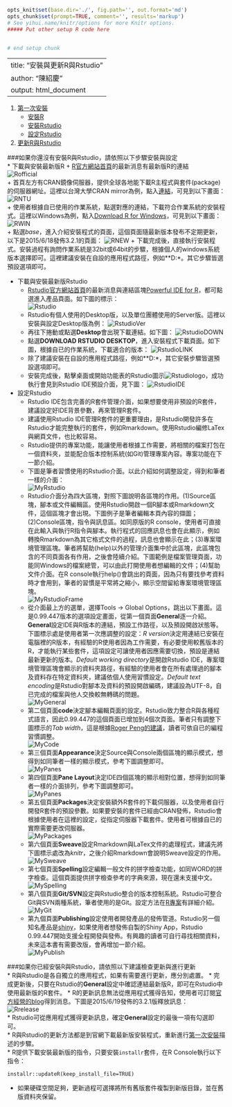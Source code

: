 ```r
opts_knit$set(base.dir='./', fig.path='', out.format='md')
opts_chunk$set(prompt=TRUE, comment='', results='markup')
# See yihui.name/knitr/options for more Knitr options.
##### Put other setup R code here


# end setup chunk
```
---
title: "安裝與更新R與Rstudio"
author: "陳紹慶"
output: html_document
---

1. <a href='#1'>第一次安裝</a>
    + <a href='#1A'>安裝R</a>
    + <a href='#1B'>安裝Rstudio</a>
    + <a href='#1C'>設定Rstudio</a>
2. <a href='#2'>更新R與Rstudio</a>
    
###<a name='1'>如果你還沒有安裝R與Rstudio，請依照以下步驟安裝與設定</a>  
* <a name='1A'>下載與安裝最新版R</a>
    + [R官方網站首頁](http://www.r-project.org/)的最新消息有最新版R的連結  
  ![Rofficial](./img/Rweb.png)  
    + 首頁左方有CRAN鏡像伺服器，提供全球各地能下載R主程式與套件(package)的伺服器網址。這裡以台灣大學CRAN mirror為例，點入[連結](http://cran.csie.ntu.edu.tw/)，可見到以下畫面：  
  ![RNTU](./img/RNTU.png)  
    + 使用者根據自已使用的作業系統，點選對應的連結，下載符合作業系統的安裝程式。這裡以Windows為例，點入[Download R for Windows](http://cran.csie.ntu.edu.tw/)，可見到以下畫面：
  ![RWIN](./img/RWIN.png)  
    + 點選*base*，進入介紹安裝程式的頁面，這個頁面隨最新版本發布不定期更新，以下是2015/6/18發佈3.2.1的頁面：
  ![RNEW](./img/RNEW.png)
    + 下載完成後，直接執行安裝程式。安裝過程有詢問作業系統是32bit或64bit的步驟，根據個人的windows系統版本選擇即可。這裡建議安裝在自設的應用程式路徑，例如**D:\APP\R**。其它步驟皆選預設選項即可。  
    
* <a name='1B'>下載與安裝最新版Rstudio</a>
    + [Rstudio官方網站首頁](http://www.rstudio.com/)的最新消息與連結區塊[Powerful IDE for R](http://www.rstudio.com/products/RStudio/)，都可點選進入產品頁面。如下圖的標示：  
  ![Rstudio](./img/Rstudioweb.png)
    + Rstudio有個人使用的Desktop版，以及單位團體使用的Server版。這裡以安裝與設定Desktop版為例：
  ![RstudioVer](./img/RstudioVers.png)
    + 再往下捲動或點選**Desktop**會出現下載連結。如下圖：
  ![RstudioDOWN](./img/RstudioDOWN.png)
    + 點選**DOWNLOAD RSTUDIO DESKTOP**，進入安裝程式下載頁面。如下圖，根據自已的作業系統，下載適合的版本：
  ![RstudioLINK](./img/RstudioLINK.png)
    + 除了建議安裝在自設的應用程式路徑，例如**D:\APP\Rstudio**，其它安裝步驟皆選預設選項即可。
    + 安裝完成後，點擊桌面或開始功能表的Rstudio圖示![Rstudiologo](./img/Rstudiologo.jpg)，成功執行會見到Rstudio IDE預設介面，見下圖：
  ![RstudioIDE](./img/RstudioIDE.png)
  
* <a name='1C'>設定Rstudio</a>
    + Rstudio IDE包含完善的R套件管理介面，如果想要使用非預設的R套件，建議設定好IDE背景參數，再來管理R套件。  
    + 建議使用Rstudio IDE管理R套件的更重要理由，是Rstudio開發許多在Rstudio才能完整執行的套件，例如Rmarkdown。使用Rstudio編修LaTex與網頁文件，也比較容易。  
    + Rstudio提供的專案功能，能讓使用者根據工作需要，將相關的檔案打包在一個資料夾，並能配合版本控制系統(如Git)管理專案內容。專案功能在下一節介紹。  
    + 下圖是筆者習慣使用的Rstudio介面。以此介紹如何調整設定，得到和筆者一樣的介面：  
  ![MyRstudio](./img/MyRstudio.png)
    + Rstudio介面分為四大區塊，對照下圖說明各區塊的作用。(1)Source區塊，腳本或文件編輯區。使用Rstudio開啟一個R腳本或Rmarkdown文件，這個區塊才會出現。下圖例子是筆者編輯本頁內容的擷圖；(2)Console區塊，指令與訊息區。如同原版的R console，使用者可直接在此輸入與執行R指令與腳本。執行程式的回應訊息也會在此顯示，例如轉換Rmarkdown為其它格式文件的過程，訊息也會顯示在此；(3)專案環境管理區塊。筆者將幫助(help)以外的管理介面集中於此區塊，此區塊包含的不同頁面各有作用，之後會陸續介紹。下圖範例是檔案管理頁面，功能同Windows的檔案總管，可以由此打開使用者想編輯的文件；(4)幫助文件介面。在R console執行help()會跳出的頁面，因為只有要找參考資料時才會用到，筆者的習慣是平常將之縮小，顯示空間留給專案環境管理區塊。   
  ![MyRstudioFrame](./img/MyRstudioFrame.png)    
    + 從介面最上方的選單，選擇Tools -> Global Options，跳出以下畫面。這是0.99.447版本的選項設定畫面，從第一個頁面**General**逐一介紹。**General**設定IDE與R版本的連結，預設工作路徑，以及預設開啟狀態等。下圖標示處是使用者第一次應調整的設定：*R version*決定用連結已安裝在電腦裡的R版本，有經驗的R使用者因為工作需要，有必要使用較舊版本的R，才能執行某些套件，這項設定可讓使用者因應需要切換，預設是連結最新更新的版本。*Default working directory*是開啟Rstudio IDE，專案環境管理區塊會顯示的資料夾路徑，有經驗的使用者會在所有處理過的腳本及資料存在特定資料夾，建議依個人使用習慣設定。*Default text encoding*是Rstudio對腳本及資料的預設開啟編碼，建議設為UTF-8，自已完成的檔案與他人交換較無轉碼的問題。  
  ![MyGeneral](./img/MyGeneral.png)   
    + 第二個頁面**code**決定腳本編輯頁面的設定。Rstudio致力整合R與各種程式語言，因此0.99.447的這個頁面已增加到4個次頁面。筆者只有調整下圖標示的*Tab width*，這是根據[Roger Peng的建議](http://datasciencespecialization.github.io/courses/02_RProgramming/CodingStandard/#1)，讀者可依自已的編程習慣調整。  
  ![MyCode](./img/MyCode.png)   
    + 第三個頁面**Appearance**決定Source與Console兩個區塊的顯示模式，想得到如同筆者一樣的顯示模式，參考下圖調整即可。  
  ![MyPanes](./img/MyAppearance.png)       
    + 第四個頁面**Pane Layout**決定IDE四個區塊的顯示相對位置，想得到如同筆者一樣的介面排列，參考下圖調整即可。  
  ![MyPanes](./img/MyPanes.png)       
    + 第五個頁面**Packages**決定安裝額外R套件的下載伺服器，以及使用者自行開發R套件的預設參數。如果要安裝的套件已經由CRAN發佈，Rstudio會根據使用者在這裡的設定，從指定伺服器下載套件。使用者可根據自已的實際需要更改伺服器。  
  ![MyPackages](./img/MyPackages.png)           
    + 第六個頁面**Sweave**設定Rmarkdown與LaTex文件的處理程式，建議先將下圖標示處改為*knitr*，之後介紹Rmarkdown會說明Sweave設定的作用。  
  ![MySweave](./img/MySweave.png)           
    + 第七個頁面**Spelling**設定編輯一般文件的拼字檢查功能，如同WORD的拼字檢查。這個頁面提供拼字檢查參考的字典來源，現在還未支援中文。  
  ![MySpelling](./img/MySpelling.png)           
    + 第八個頁面**Git/SVN**設定與Rstudio整合的版本控制系統。Rstudio可整合Git與SVN兩種系統，筆者使用的是Git。設定方法在[R專案](Project.html)有詳細介紹。  
  ![MyGit](./img/MyGit.png)
    + 第九個頁面**Publishing**設定使用者開發產品的發佈管道。Rstudio另一個知名產品是[shiny](http://shiny.rstudio.com/)，如果使用者想發佈自製的Shiny App，Rstudio 0.99.447開始支援全程開發與發佈。有興趣的讀者可自行尋找相關資料，未來這本書有需要改版，會再增加一節介紹。  
  ![MyPublish](./img/MyPublish.png)
  
###<a name='2'>如果你已經安裝R與Rstudio，請依照以下建議檢查更新與進行更新</a>  
* R與Rstudio是各自獨立的應用程式，如果有需要進行更新，應分別處置。
* 完成更新後，只要在Rstudio的**General**設定中確認連結最新版R，即可在Rstudio中使用最新版的R套件。
* R的更新訊息無法從應用程式獲得告知，使用者可訂閱[官方經營的blog](http://www.r-bloggers.com/)得到消息。下圖是2015/6/19發佈的3.2.1版釋放訊息：  
  ![Rrelease](./img/Rrelease.png)  
* Rstudio可從應用程式獲得更新訊息，確定**General**設定的最後一項有勾選即可。  
* R與Rstudio的更新方法都是到官網下載最新版安裝程式，重新進行<a href='#1'>第一次安裝</a>描述的步驟。  
* R提供下載安裝最新版的指令，只要安裝`installr`套件，在R Console執行以下指令：
```
installr::updateR(keep_install_file=TRUE)
```
* 如果硬碟空間足夠，更新過程可選擇將所有舊版套件複製到新版目錄，並在舊版資料夾保留。  

